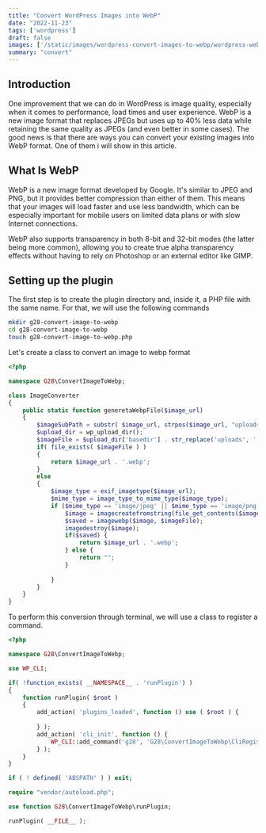 ```yaml
---
title: "Convert WordPress Images into WebP"
date: "2022-11-23"
tags: ['wordpress']
draft: false
images: ['/static/images/wordpress-convert-images-to-webp/wordpress-webp.webp']
summary: "convert"
---
```


<TableOfContents toc={props.toc} asDisclosure={true} />

## Introduction

One improvement that we can do in WordPress is image quality, especially when it comes to performance, load times and user experience. WebP is a new image format that replaces JPEGs but uses up to 40% less data while retaining the same quality as JPEGs (and even better in some cases). The good news is that there are ways you can convert your existing images into WebP format. One of them i will show in this article.

## What Is WebP

WebP is a new image format developed by Google. It's similar to JPEG and PNG, but it provides better compression than either of them. This means that your images will load faster and use less bandwidth, which can be especially important for mobile users on limited data plans or with slow Internet connections.

WebP also supports transparency in both 8-bit and 32-bit modes (the latter being more common), allowing you to create true alpha transparency effects without having to rely on Photoshop or an external editor like GIMP.


## Setting up the plugin

The first step is to create the plugin directory and, inside it, a PHP file with the same name. For that, we will use the following commands

```bash
mkdir g28-convert-image-to-webp 
cd g28-convert-image-to-webp 
touch g28-convert-image-to-webp.php
```

Let's create a class to convert an image to webp format

```php
<?php

namespace G28\ConvertImageToWebp;

class ImageConverter
{
    public static function generetaWebpFile($image_url)
    {
        $imageSubPath = substr( $image_url, strpos($image_url, "uploads"));
        $upload_dir = wp_upload_dir();
        $imageFile = $upload_dir['basedir'] . str_replace('uploads', '', $imageSubPath) . ".webp";
        if( file_exists( $imageFile ) ) 
        {
            return $image_url . '.webp';
        }
        else
        {
            $image_type = exif_imagetype($image_url);
            $mime_type = image_type_to_mime_type($image_type);
            if ($mime_type == 'image/jpeg' || $mime_type == 'image/png') {
                $image = imagecreatefromstring(file_get_contents($image_url));
                $saved = imagewebp($image, $imageFile);
                imagedestroy($image);
                if($saved) {
                    return $image_url . '.webp';
                } else {
                    return "";
                }
                
            }
        }
    }
}
```

To perform this conversion through terminal, we will use a class to register a command.

```php
<?php

namespace G28\ConvertImageToWebp;

use WP_CLI;

if( !function_exists( __NAMESPACE__ . 'runPlugin') )
{
    function runPlugin( $root )
    {
        add_action( 'plugins_loaded', function () use ( $root ) {
            
        } );
        add_action( 'cli_init', function () {
            WP_CLI::add_command('g28', 'G28\ConvertImageToWebp\CliRegistrator\EuCapCli');
        } );
    }
}
```

```php
if ( ! defined( 'ABSPATH' ) ) exit;

require "vendor/autoload.php";

use function G28\ConvertImageToWebp\runPlugin;

runPlugin( __FILE__ );
```





